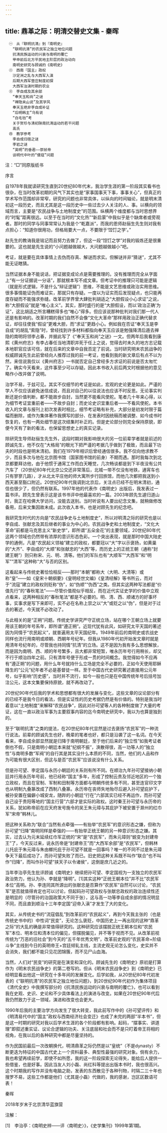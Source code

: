 ```yaml
---
---
---
```

title: 鼎革之际：明清交替史文集 - 秦晖
---


```
　㊀　从『联明抗清』到『南明史』
　　“联明抗清”的农民军之独立地位问题
　　抗清民族运动的兴衰与南明的覆亡
　　甲申前后北方平民地主阶层的政治动向
　　南明史研究与顾诚的《南明史》
　㊁　西南『国主』政权
　　沙定洲之乱与大西军入滇
　　后期大西军营庄制度初探
　　大西军治滇时期的农业
　㊂　李自成及其余部
　　“奉天玉和尚”之谜
　　“禅隐夹山说”及其学风
　　奉天玉绝非李自成补证
　　“后明韩主”乌有说
　　“白毛毡”考
　　关于贺珍与清初陕南抗清运动的若干问题
　　高氏
　㊃　教学参考
　　李自成归宿之谜
　　李岩之谜
　　“英明”的昏君——崇祯帝
　　谈明代中叶的“倭寇”问题
```



注：“□”同原版纸书





序言


自1978年我就读研究生直到20世纪80年代末，我治学生涯的第一阶段其实看书也很杂，在当时改革初期的风气下其实也是“家事国事天下事，事事关心”，但真正的学术写作范围却非常窄，研究的问题也非常具体，以纵向的时间轴论，就是明末清初这一段历史，而且尤其是这一段历史中一些过去少人关注的人、事。以横向的领域而言，主要是“农民战争与土地制度史”的范围。纵横两个维度都与当时思想界的“时髦”距离很远。以至于在当时的“文化热”“新启蒙”中我似乎是个缺席者或旁观者。那时的同学与同事常常认为我是个“乾嘉派”，而我的恩师赵俪生先生则对我有点担心：“知道你很用功，但格局要大一点，不要限于‘饾饤之学’。”

赵先生的教诲我是铭记而且努力去做了，但这一段“饾饤之学”对我的锻炼还是很重要的。这也就是先生说的“小问题越做越大，大问题越做越小”吧。

考证，就是要在具体事情上去伪而存真、解谜而求实。但解谜并非“猜谜”，尤其不能无证瞎猜。

当然证据本身不能说话，把证据变成论点是需要推理的。没有推理而完全从字面上“有一分证据说一分话”，那就根本写不成文章。但考证中的推理只可能是逻辑（就是形式逻辑，不是什么“辩证逻辑”）思维，不能是文艺思维或政治实用思维。很多事情能证伪而难证实，那就只有存疑。一度以为证实而后发现疑点，也只能再度存疑而不能强求弥缝。改革前学界曾大肆批判胡适之“大胆假设小心求证”之说，称“大胆假设”就是“唯心主义”。其实，那时盛行的是“大胆假设，而以‘政治正确’为证”，这比胡适之所言糟糕得多也“唯心”得多。但应该说那种批判对我们那一代人还是有影响的。改革时期的我们自然不会像“文化大革命”那样用政治正确代替求证，却往往使我“假设”更难大胆，而“求证”更趋小心。例如我在否证“奉天玉是李自成”的胡乱“索隐”时，曾经找到许多材料都指向奉天玉应该是勉强降清后遁去禅隐的南明将领李占春，并据此写了《“奉天玉和尚”之谜》一文。但两年后我看到康熙《黄州府志》有李占春任当地清职并死于任上之说，觉得去时未久的地方志记载本地职官应该可信，就在后来的文章中自我否定了前说。当时研究明末农民战争的权威顾诚先生此前曾经向人推荐过我的前一考证，他看到我的新文章后有点不以为然，来信说我仅以《黄州府志》一书就否定自己曾经多方求证的前说是否太匆忙了。确实今天看来，这件事至少可以存疑。因此本书收入前后两文时根据他的意见略作小改并做了说明。

治学不易，于兹可见。其实不仅细节的考证是如此，宏观的史论更是如此。严谨的学人不仅应该避免迷信成说，而且对自己的以往说法也应该不时反思。无论事实判断还是价值判断，都不能故步自封，当然更不能看风使舵。笔者几十年来心得，以为细节考证宜重前者——不故步自封；而史论史识宜重后者——不看风使舵。本书收入的文章与报刊上初次发表时相比，细节考证略有补充，大部分是初发时限于篇幅而删除，或作为集体著作我撰写的部分、在发表时因统稿而被调整、如今成书时恢复的，也有一两处细节是这次结集时补正的。但是史论部分则完全保持原貌，即便今天有了新的看法，也保留思想史上的真实记录。

除研究生导师赵俪生先生外，这段时期对我影响很大的另一位前辈学者就是前述的顾诚先生，他不仅在“大格局”的眼光下把严谨的考据几乎做到了极致，而且最下功夫的时段也是明末清初。我们在1979年相识后曾经通信很多。我不仅向他求教不少，而且多次与他在北京图书馆（国家图书馆的前身）不期而遇。那时我每次到北京都要拜访他，由于他惯于通宵工作而白天睡觉，几次畅谈都是到下半夜没有公共汽车了（20世纪80年代北京公交还非常落后，北城一带不仅没有地铁，通宵车也只有寥寥几路），才从北太平庄他的师大寓所步行回旅馆，而他几次都把我送到小西天甚至豁口附近。20世纪90年代我调到北京后，关注点已经不在明末清初，通信也很少了，但仍然有联系。1997年他的代表作《南明史》出版后，我发表过一篇书评。顾先生曾表示这是该书书评中他最喜欢的一篇。2003年顾先生遽归道山时，我正在哈佛大学访问，没能去送别。当时听说有人要出纪念文集，就稍做修改备用，后来文集因故未成。此次收入本书，也是对顾先生的纪念吧。

我研究生时代的方向是“农民战争史与土地制度史”，所以对明清之际的研究也是以李自成、张献忠及其后继者的事业为中心的。农民战争史和土地制度史，“文化大革命”前都是马克思主义“新史学”，即所谓“五朵金花”的主要领域，20世纪80年代这两个领域也仍然带有浓厚的意识形态色彩。一个突出表现，就是那时中国大陆史学的通例，凡是“农民起义领袖”建立的政权，都要冠以“大”字以示褒扬，如黄巢的“大齐”、李自成的“大顺”和张献忠的“大西”等，而历史上的正统王朝（通称“封建王朝”）则只称宋、元、明、清等。他们的军队也有“大顺军”“大西军”和“明军”“清军”这种称“大”与否的区别。

这看起来与传统史著恰恰相反——那时“本朝”都称大（大明、大清等）或称“皇”——如《皇宋十朝纲要》《皇明经世文编》《皇清经解》等书所云，而对于“流寇”建立的政权则贬称“伪”，如“伪顺”“伪西”之类。但其实这两种写法都是“价值先行”的“春秋笔法”——尽管价值观似乎相反，而在近代实证史学的价值中立观点看来，这两种相反的“春秋笔法”都是不必要的。明、清、西、顺诸方的好事坏事，实事求是写下来即可，实不必在名称上崇之以“大”或贬之以“伪”，但是对于过去的著述，今天就不必改动了。

与此相关的是“正朔”问题。传统史学讲究严守正统立场，站在哪个王朝立场上就要用该王朝的年号系年，即所谓“遵正朔”。近现代犹有此风，如研究太平天国的著述因为同情于“农民起义”，就普遍用太平天国纪年。1949年前后的南明史或农战史同样也流行用南明或顺朝、西朝年号纪年。但我从1980年代初开始发文章时就是用清年号纪年的，尽管我也持同情“抗清”的立场。这不是因为我有多么思想解放，而是因为南明、西、顺的年号繁多，且大都非常短暂，唯永历年号行用稍长，却又不行于顺治四年之前。只有清年号便于形成一贯的时间概念。我觉得如今不应再有“遵正朔”的问题，用什么年号就持什么立场是完全不必要的，正如今天使用耶稣降生的“公元”纪年者不必是基督徒一样。至于中国古代史研究著述直接用公元年号，似乎影响“历史感”，当时并不流行，如今一般也只是在中国传统年号后括号加注公元，这本文集要保持原貌，就不再改动了。

20世纪90年代后我的学术和思想都有很大的发展与变化，这些文章的议论部分有的已经不是我今日的看法，但是实证性的历史考据仍然是有价值的。特别是我当时着意以“土地制度”来解释“农民战争”，因此对孙可望等人的各种制度做了大量的考证，这在一直以政治军事为主要叙事内容的迄今南明史研究中，我以为也算是独到的。

至于“联明抗清”之类的提法，在20世纪80年代显然是过去褒扬“农民军”的一种流行说法。前辈的顾诚先生也好，晚辈的笔者也好，都只是沿袭了这一名词。在今天看来，李自成余部显然就是归降于南明朝廷，至于他们后来的“独立性”如我考证者倒也不假，只是南明小朝廷本来就“纪纲不振”，涣散得很，高一功等人的“独立性”与南明多数“军阀”的自行其是其实没什么本质的不同，当然，他们的人品和作为可能有很大区别，但这与是否“农民军”应该说没有什么关系。

但是孙可望、李定国与永历小朝廷的关系则有所不同。在顺治九年孙可望接纳小朝廷并行用永历年号前，他已经称“国主”多年，形成了控制云贵及邻近地区的一个独立政权，而且在官制、军制和田制等方面都与明朝传统多有不同，甚至连官印文字也从明制九叠篆改成了西制八叠篆。永历帝在丧师失地殆尽后避入孙可望庇护下，被孙安置在偏僻小城安龙，随跸的小朝廷“行在”六部其实已经不再运作，而孙可望自己设于贵阳等地的“国主行营”六部才是实际的政权。这时秦王孙可望与永历帝的关系，犹如称帝前在应天府发号施令的吴王朱元璋与其庇护下被安置于滁州的红巾军“宋帝”韩林儿。

把这种关系称为“联合”当然有点牵强——有抬举“农民军”的意识形态之嫌，但称为孙可望“归降”南明同样是牵强的——有抬举正统王朝的另一种意识形态之嫌。其实，过去认为元末延续红巾军正统的“宋”是“农民军”，而朱元璋则“蜕变为封建帝王”了，今天反过来，说永历帝是“封建帝王”而“大西军余部”是“农民军”，但韩林儿托庇于朱元璋与朱由榔托庇于孙可望不就是一回事吗？唯一的不同不过是朱元璋争天下最后成功了，而孙可望失败了而已。旧史把这种关系既不叫作“联合”也不叫作“归降”，而叫作孙可望“挟天子以令诸侯”，这倒是庶几近之的。

当年李治亭先生批评顾诚《南明史》继续把孙可望、李定国视为一支独立的农民军政治势力，他认为孙、李就是“降明”。[1]其实这种“正统王朝本位”并不比“农民军本位”高明。孙、李连同其所源出的张献忠是否算作“农民军”自然可以讨论，“农民军”是否就值得肯定也可以讨论，但起码孙可望政权与张献忠政权的政治连续性还是明显的（尽管孙的治国政策大不同于张），这与高一功等李自成余部的情况明显不同，而且直到顺治十三年李定国“迎帝入滇”才发生了大的变化。

其实，从传统史书的“流寇倡乱”到改革前的“农民起义”，再到今天我主张的（也是传统史书中的）中性词“民变”，无论怎么褒贬，中国历史上一再出现的这种“鼎革之际”的大乱的确是非常值得研究的。这种研究应该摆脱正统王朝本位和“农民军”本位、明本位和清本位的偏见，但摆脱偏见，并不等于视而不见。从改革前视传统为“万恶的旧社会”到今天的“五千年优秀文明”，改革前史观的“农民革命+阶级斗争”主线到今日的英明帝王+宫廷倾轧主线，主流史观无论怎么变化，史实并不会消失，我们都不能只见花团锦簇，而不见尸山血海。

当然，人们对“民变”的研究是在演变和深化的。顾诚先生的《南明史》原初是打算作为《明末农民战争史》的第二卷写的。但从《明末农民战争史》到《南明史》已经明显看出他这一研究在十多年间的发展变化。后学如我，从20世纪80年代初发表的《“联明抗清”的农民军之独立地位问题》，到20世纪90年代初作为集体项目《清代全史》中我撰写部分的《抗清民族运动的兴衰与南明的覆亡》，也可以看到我在史观、史识、史论和不少具体看法上的演进与改变。如果在20世纪90年代后我仍然致力于这一领域，演进和改变也会更大。

1990年后我的主要治学方向发生了很大转变，我此前写作中的《孙可望评传》和《明清易代中的“国主”政权与西南经济社会变迁》也成了未完的两部“半本书”，但是这一时期的研究对我以后学术生涯的各个阶段都有影响。起码，“摆事实、讲道理”即叙述重实证、议论合逻辑的功夫、关注底层和社会而不是只盯着帝王将相的视角，在我以后的各种研究中都是尽量坚持的。

作为民国前最后一次改朝换代，明清鼎革之际仍然是以“皇统”（不是dynasty）不断更迭为特征的中国古代史上一个资料最多、典型性最强的研究对象。倘有余力，我也希望再续前学，即使不如所愿，我的这一阶段探索无论得失，能给后人提供一些借鉴，也是好事。因此当友人刘小磊、尚红科等提出出版本书时，我也很高兴。这个时期我的写作并没有电脑之助，发表的东西散见于各种刊物，时隔二三十年也搜罗不易，这些工作都是他们（尤其是小磊）代做的，我的感谢，岂区区数语可表！

秦晖

2018年岁末于北京清华蓝旗营

注解：

[1]　李治亭：《南明史辨——评〈南明史〉》，《史学集刊》1999年第1期。